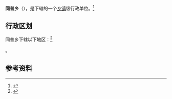 {{中国乡级行政区|54/21/22/209/000}}

'''同普乡'''（{{bo|z=གདོང་ཕུ་}}），是{{PRC admin/fullname|54/21/22/209/000|3}}下辖的一个[[乡镇|乡镇]]级行政单位。<ref>{{PRC admin/ref sgc|{{PRC admin/parent|54/21/22/209/000}}}}</ref>

== 行政区划 ==

同普乡下辖以下地区：<ref>{{PRC admin/ref sgc|54/21/22/209/000}}</ref>

{{PRC admin/children|54/21/22/209/000}}。

== 参考资料 ==

{{reflist}}

{{行政区划小作品}}
{{PRC admin/navcat|54/21/22/209/000}}